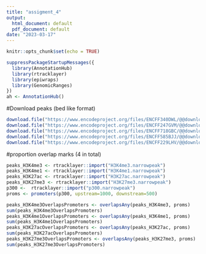---
title: "assigment_4"
output:
  html_document: default
  pdf_document: default
date: "2023-03-17"
---

```{r setup, include=FALSE}
knitr::opts_chunk$set(echo = TRUE)
```

```{r}
suppressPackageStartupMessages({
  library(AnnotationHub)
  library(rtracklayer)
  library(epiwraps)
  library(GenomicRanges)
})
ah <- AnnotationHub()
```

#Download peaks (bed like format)
```{r}
download.file("https://www.encodeproject.org/files/ENCFF340DWL/@@download/ENCFF340DWL.bed.gz", "p300.narrowpeak")
download.file("https://www.encodeproject.org/files/ENCFF247GVM/@@download/ENCFF247GVM.bed.gz", "H3K4me3.narrowpeak")
download.file("https://www.encodeproject.org/files/ENCFF718GBC/@@download/ENCFF718GBC.bed.gz", "H3K4me1.narrowpeak")
download.file("https://www.encodeproject.org/files/ENCFF585BJJ/@@download/ENCFF585BJJ.bed.gz", "H3K27ac.narrowpeak")
download.file("https://www.encodeproject.org/files/ENCFF229LHV/@@download/ENCFF229LHV.bed.gz", "H3K27me3.narrowpeak")
```

#proportion overlap marks (4 in total) 
```{r}
peaks_H3K4me3 <- rtracklayer::import("H3K4me3.narrowpeak")
peaks_H3K4me1 <- rtracklayer::import("H3K4me1.narrowpeak")
peaks_H3K27ac <- rtracklayer::import("H3K27ac.narrowpeak")
peaks_H3K27me3 <- rtracklayer::import("H3K27me3.narrowpeak")
p300 <-  rtracklayer::import("p300.narrowpeak")
proms <- promoters(p300, upstream=1000, downstream=500)

peaks_H3K4me3OverlapsPromoters <- overlapsAny(peaks_H3K4me3, proms)
sum(peaks_H3K4me3OverlapsPromoters)
peaks_H3K4me1OverlapsPromoters <- overlapsAny(peaks_H3K4me1, proms)
sum(peaks_H3K4me1OverlapsPromoters)
peaks_H3K27acOverlapsPromoters <- overlapsAny(peaks_H3K27ac, proms)
sum(peaks_H3K27acOverlapsPromoters)
peaks_H3K27me3OverlapsPromoters <- overlapsAny(peaks_H3K27me3, proms)
sum(peaks_H3K27me3OverlapsPromoters)
```


